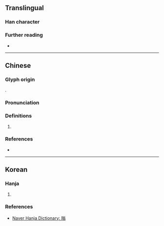 {{character info}}
==Translingual==

===Han character===
{{Han char|rn=72|rad=日|as=10|sn=14|four=68027|canj=ACIM|ids=⿰日翁}}

===Further reading===
* {{Han ref|kx=0498.480|dkj=14094|dj=0867.260|hdz=21530.130|uh=66A1|ud=26273|bh=E1F6|bd=57846}}

----

==Chinese==
{{zh-forms}}

===Glyph origin===
{{Han etym}}
{{Han compound|日|翁|c1=s|c2=p|ls=psc|t1=sun}}.

===Pronunciation===
{{zh-pron
|m=wěng
|c=jung2
|mc=y
|oc=y
|cat=n
}}

===Definitions===
{{head|zh|Han character}}

# {{zh-only|暡曚}}

===References===
* {{R:yue:Hanzi}}

----

==Korean==

===Hanja===
{{ko-hanja|어둡다|어두울|옹}}

# {{rfdef|ko|sort=日10}}

===References===
* [https://hanja.dict.naver.com/hanja?q=暡 Naver Hanja Dictionary: 暡]